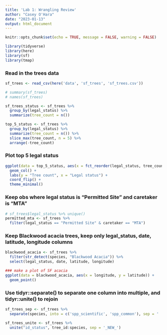 ```yaml
---
title: 'Lab 1: Wrangling Review'
author: "Casey O'Hara"
date: "2023-01-13"
output: html_document
---
```


```r
knitr::opts_chunk$set(echo = TRUE, message = FALSE, warning = FALSE)

library(tidyverse)
library(here)
library(sf)
library(tmap)
```

### Read in the trees data

```r
sf_trees <- read_csv(here('data', 'sf_trees', 'sf_trees.csv'))

# summary(sf_trees)
# names(sf_trees)

sf_trees_status <- sf_trees %>%
  group_by(legal_status) %>%
  summarize(tree_count = n())

top_5_status <- sf_trees %>%
  group_by(legal_status) %>%
  summarize(tree_count = n()) %>%
  slice_max(tree_count, n = 5) %>%
  arrange(-tree_count)

```

### Plot top 5 legal status

```r
ggplot(data = top_5_status, aes(x = fct_reorder(legal_status, tree_count), y = tree_count)) +
  geom_col() +
  labs(y = "Tree count", x = "Legal status") +
  coord_flip() +
  theme_minimal()
```

### Keep obs where legal status is "Permitted Site" and caretaker is "MTA"

```r
# sf_trees$legal_status %>% unique()
permitted_mta <- sf_trees %>%
  filter(legal_status == "Permitted Site" & caretaker == "MTA")
```

### Keep Blackwood acacia trees, keep only legal_status, date, latitude, longitude columns

```r
blackwood_acacia <- sf_trees %>%
  filter(str_detect(species, "Blackwood Acacia")) %>%
  select(legal_status, date, latitude, longitude)

### make a plot of SF acacia
ggplot(data = blackwood_acacia, aes(x = longitude, y = latitude)) +
  geom_point()

```

### Use tidyr::separate() to separate one column into multiple, and tidyr::unite() to rejoin

```r
sf_trees_sep <- sf_trees %>%
  separate(species, into = c('spp_scientific', 'spp_common'), sep = ' :: ')

sf_trees_unite <- sf_trees %>%
  unite("id_status", tree_id:species, sep = '_NEW_')
```







